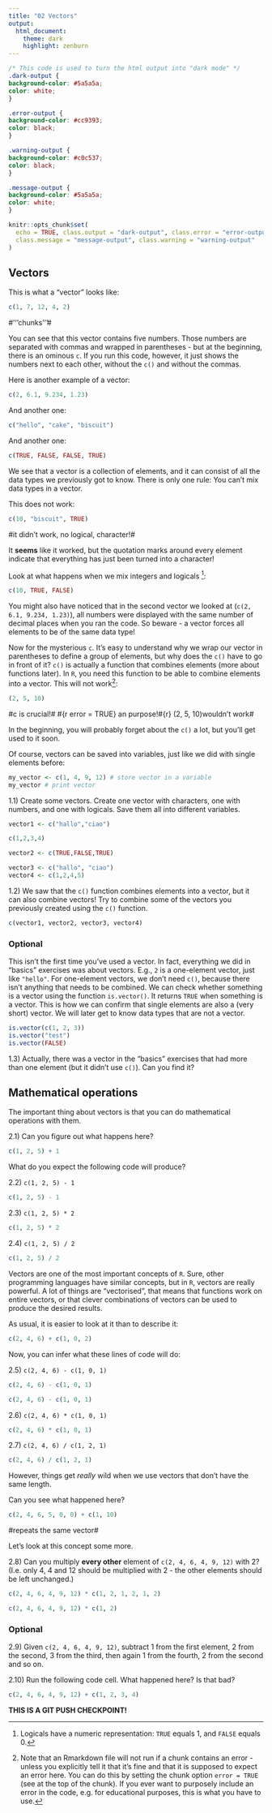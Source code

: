 ```yaml
---
title: "02 Vectors"
output: 
  html_document:
    theme: dark
    highlight: zenburn
---
```


```css
/* This code is used to turn the html output into "dark mode" */
.dark-output {
background-color: #5a5a5a;
color: white;
}

.error-output {
background-color: #cc9393;
color: black;
}

.warning-output {
background-color: #c0c537;
color: black;
}

.message-output {
background-color: #5a5a5a;
color: white;
}
```

```r
knitr::opts_chunk$set(
  echo = TRUE, class.output = "dark-output", class.error = "error-output",
  class.message = "message-output", class.warning = "warning-output"
)
```

## Vectors 

This is what a "vector" looks like:

```r
c(1, 7, 12, 4, 2)
```

#'''chunks'''#

You can see that this vector contains five numbers.
Those numbers are separated with commas and wrapped in parentheses - but at the beginning, there is an ominous `c`.
If you run this code, however, it just shows the numbers next to each other, without the `c()` and without the commas.

Here is another example of a vector:

```r
c(2, 6.1, 9.234, 1.23)
```

And another one:

```r
c("hello", "cake", "biscuit")
```

And another one:

```r
c(TRUE, FALSE, FALSE, TRUE)
```

We see that a vector is a collection of elements, and it can consist of all the data types we previously got to know.
There is only one rule: You can't mix data types in a vector.

This does not work:

```r
c(10, "biscuit", TRUE)
```
#it didn't work, no logical, character!#

It **seems** like it worked, but the quotation marks around every element indicate that everything has just been turned into a character!

Look at what happens when we mix integers and logicals [^logical_numbers]:

```r
c(10, TRUE, FALSE)
```

[^logical_numbers]: Logicals have a numeric representation: `TRUE` equals 1, and `FALSE` equals 0.

You might also have noticed that in the second vector we looked at (`c(2, 6.1, 9.234, 1.23)`), all numbers were displayed with the same number of decimal places when you ran the code.
So beware - a vector forces all elements to be of the same data type!

Now for the mysterious `c`.
It's easy to understand why we wrap our vector in parentheses to define a group of elements, but why does the `c()` have to go in front of it?
`c()` is actually a function that combines elements (more about functions later).
In `R`, you need this function to be able to combine elements into a vector.
This will not work[^run_error]:

```r
(2, 5, 10)
```
#c is crucial!#
#{r error = TRUE} an purpose!#{r} (2, 5, 10)wouldn't work#

[^run_error]: Note that an Rmarkdown file will not run if a chunk contains an error - unless you explicitly tell it that it's fine and that it is supposed to expect an error here. You can do this by setting the chunk option `error = TRUE` (see at the top of the chunk). If you ever want to purposely include an error in the code, e.g. for educational purposes, this is what you have to use.

In the beginning, you will probably forget about the `c()` a lot, but you'll get used to it soon.

Of course, vectors can be saved into variables, just like we did with single elements before:

```r
my_vector <- c(1, 4, 9, 12) # store vector in a variable
my_vector # print vector
```

1.1) Create some vectors. Create one vector with characters, one with numbers, and one with logicals. Save them all into different variables.

```r
vector1 <- c("hallo","ciao")
```

```r
c(1,2,3,4)
```
```r
vector2 <- c(TRUE,FALSE,TRUE)
```

```r
vector3 <- c("hallo", "ciao")
vector4 <- c(1,2,4,5)
```


1.2) We saw that the `c()` function combines elements into a vector, but it can also combine vectors! Try to combine some of the vectors you previously created using the `c()` function.

```r
c(vector1, vector2, vector3, vector4)
```

### Optional

This isn't the first time you've used a vector. In fact, everything we did in "basics" exercises was about vectors. E.g., `2` is a one-element vector, just like `"hello"`. For one-element vectors, we don't need `c()`, because there isn't anything that needs to be combined.
We can check whether something is a vector using the function `is.vector()`. It returns `TRUE` when something is a vector.
This is how we can confirm that single elements are also a (very short) vector.
We will later get to know data types that are not a vector.

```r
is.vector(c(1, 2, 3))
is.vector("test")
is.vector(FALSE)
```

1.3) Actually, there was a vector in the "basics" exercises that had more than one element (but it didn't use `c()`). Can you find it?

## Mathematical operations

The important thing about vectors is that you can do mathematical operations with them.

2.1) Can you figure out what happens here?

```r
c(1, 2, 5) + 1
```

What do you expect the following code will produce?

2.2) `c(1, 2, 5) - 1`
```r
c(1, 2, 5) - 1
```

2.3) `c(1, 2, 5) * 2`
```r
c(1, 2, 5) * 2
```

2.4) `c(1, 2, 5) / 2`
```r
c(1, 2, 5) / 2
```

Vectors are one of the most important concepts of `R`.
Sure, other programming languages have similar concepts, but in `R`, vectors are really powerful.
A lot of things are "vectorised", that means that functions work on entire vectors, or that clever combinations of vectors can be used to produce the desired results.

As usual, it is easier to look at it than to describe it:

```r
c(2, 4, 6) + c(1, 0, 2)
```


Now, you can infer what these lines of code will do:

2.5) `c(2, 4, 6) - c(1, 0, 1)`
```r
c(2, 4, 6) - c(1, 0, 1)
```

```r
c(2, 4, 6) - c(1, 0, 1)
```


2.6) `c(2, 4, 6) * c(1, 0, 1)`
```r
c(2, 4, 6) * c(1, 0, 1)
```

2.7) `c(2, 4, 6) / c(1, 2, 1)`
```r
c(2, 4, 6) / c(1, 2, 1)
```


However, things get *really* wild when we use vectors that don't have the same length.

Can you see what happened here?

```r
c(2, 4, 6, 5, 0, 0) + c(1, 10)
```
#repeats the same vector#

Let's look at this concept some more.

2.8) Can you multiply **every other** element of `c(2, 4, 6, 4, 9, 12)` with 2? (I.e. only 4, 4 and 12 should be multiplied with 2 - the other elements should be left unchanged.)

```r
c(2, 4, 6, 4, 9, 12) * c(1, 2, 1, 2, 1, 2)
```


```r
c(2, 4, 6, 4, 9, 12) * c(1, 2)
```


### Optional

2.9) Given `c(2, 4, 6, 4, 9, 12)`, subtract 1 from the first element, 2 from the second, 3 from the third, then again 1 from the fourth, 2 from the second and so on.

2.10) Run the following code cell. What happened here? Is that bad?

```r
c(2, 4, 6, 4, 9, 12) + c(1, 2, 3, 4)
```

**THIS IS A GIT PUSH CHECKPOINT!**
